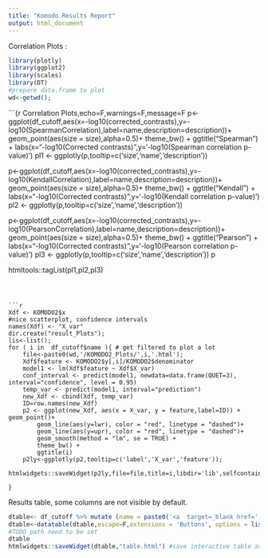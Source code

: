 ```yaml
---
title: "Komodo Results Report"
output: html_document
---
```



Correlation Plots :
```r
library(plotly)
library(ggplot2)
library(scales)
library(DT)
#prepare data.frame to plot
wd<-getwd();
```


<!--- sumY<-sapply(KOMODO2$y,sum) #commented out, written in do.R
sumY<-sumY[!sumY==0]
Y<-KOMODO2$y[,colSums(KOMODO2$y)!=0]

df<-rbind(KOMODO2$contrasts.corrected[order(names(KOMODO2$contrasts.corrected))],
	  KOMODO2$results.correlations.pvalue.pearson[order(names(KOMODO2$results.correlations.pvalue.pearson))],
	  (sumY[order(names(sumY))]),
	  KOMODO2$results.correlations.pvalue.spearman[order(names(KOMODO2$results.correlations.pvalue.spearman))],
	  KOMODO2$results.correlations.pvalue.kendall[order(names(KOMODO2$results.correlations.pvalue.kendall))],
	  Y[,order(colnames(Y))])
rownames(df)[1:5]<-c("corrected_contrasts",
		     "PearsonCorrelation",
		     "size",
		     "SpearmanCorrelation",
		     "KendallCorrelation")
df<-as.data.frame(t(df))
description<-unlist(KOMODO2$annotation.cor)
description<-description[order(names(description))]
df$description<-description
df$name<-rownames(df)
#filter
df_cutoff<-df[df$corrected_contrasts<0.01,]
#plot
--->


```{r Correlation Plots,echo=F,warnings=F,message=F
p<-ggplot(df_cutoff,aes(x=-log10(corrected_contrasts),y=-log10(SpearmanCorrelation),label=name,description=description))+
        geom_point(aes(size = size),alpha=0.5)+
        theme_bw() + ggtitle("Spearman") +
        labs(x="-log10(Corrected contrasts)",y='-log10(Spearman correlation p-value)')
pl1 <- ggplotly(p,tooltip=c('size','name','description'))

p<-ggplot(df_cutoff,aes(x=-log10(corrected_contrasts),y=-log10(KendallCorrelation),label=name,description=description))+
        geom_point(aes(size = size),alpha=0.5)+
        theme_bw() + ggtitle("Kendall") +
        labs(x="-log10(Corrected contrasts)",y='-log10(Kendall correlation p-value)')
pl2 <- ggplotly(p,tooltip=c('size','name','description'))

p<-ggplot(df_cutoff,aes(x=-log10(corrected_contrasts),y=-log10(PearsonCorrelation),label=name,description=description))+
        geom_point(aes(size = size),alpha=0.5)+
        theme_bw() + ggtitle("Pearson") +
        labs(x="-log10(Corrected contrasts)",y='-log10(Pearson correlation p-value)')
pl3 <- ggplotly(p,tooltip=c('size','name','description'))
p

htmltools::tagList(pl1,pl2,pl3)
```



```r
Xdf <- KOMODO2$x
#nice scatterplot, confidence intervals
names(Xdf) <- "X_var"
dir.create("result_Plots");
lis<-list();
for ( i in  df_cutoff$name ){ # get filtered to plot a lot
	file<-paste0(wd,'/KOMODO2_Plots/',i,'.html');
	Xdf$feature <- KOMODO2$y[,i]/KOMODO2$denominator
	model1 <- lm(Xdf$feature ~ Xdf$X_var)
	conf_interval <- predict(model1, newdata=data.frame(QUET=3), interval="confidence", level = 0.95)
	temp_var <- predict(model1, interval="prediction")
	new_Xdf <- cbind(Xdf, temp_var)
	ID=row.names(new_Xdf)
	p2 <- ggplot(new_Xdf, aes(x = X_var, y = feature,label=ID)) + geom_point()+
		geom_line(aes(y=lwr), color = "red", linetype = "dashed")+
		geom_line(aes(y=upr), color = "red", linetype = "dashed")+
		geom_smooth(method = "lm", se = TRUE) +
		theme_bw() +
		ggtitle(i)	
	p2ly<-ggplotly(p2,tooltip=c('label','X_var','feature'));
	htmlwidgets::saveWidget(p2ly,file=file,title=i,libdir='lib',selfcontained=F)

}
```

Results table, some columns are not visible by default. 
```r
dtable<- df_cutoff %>% mutate (name = paste0('<a  target=_blank href=', wd,'/KOMODO2_Plots/',name,'.html>', name,'</a>' )  ) #build link to plots
dtable<-datatable(dtable,escape=F,extensions = 'Buttons', options = list(dom = 'Bfrtip', buttons = c('colvis','csv'),columnDefs = list(list(visible=FALSE, targets=4:(length(df_cutoff)-2) )))) # prepare table
#TODO path need to be set
dtable
htmlwidgets::saveWidget(dtable,"table.html") #save interactive table as file
```
